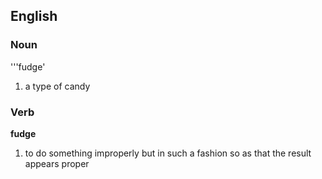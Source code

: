 ==English==
===Noun===
'''fudge'
# a type of candy

===Verb===
'''fudge'''
# to do something improperly but in such a fashion so as that the result appears proper
